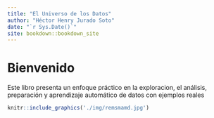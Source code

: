 ```yaml
--- 
title: "El Universo de los Datos"
author: "Héctor Henry Jurado Soto"
date: "`r Sys.Date()`"
site: bookdown::bookdown_site
---
```







# Bienvenido
Este libro presenta un enfoque práctico   en la exploracion, el  análisis, preparación  y aprendizaje automático de datos  con ejemplos reales
```r

knitr::include_graphics('./img/remsmamd.jpg')
```
